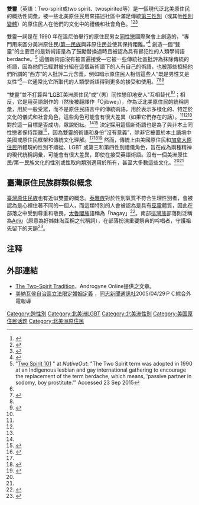 {{Transgender sidebar}}
'''雙靈'''（英語：Two-spirit或two spirit、twospirited等）是一個現代泛北美原住民的概括性詞彙，被一些北美原住民用來描述社區中滿足傳統[[第三性別|第三性別]]（或其他[[非常規性別|性別變體]]）的原住民人在他們的文化中的禮儀和社會角色。<ref name="Estrada">{{cite journal|title=''Two Spirits'', ''Nádleeh'', and LGBTQ2 Navajo Gaze|url=https://www.scribd.com/document/318264790/Two-Spirits-Nadleeh-and-Navajo-LGBTQ2-Gaze-pdf|first1=Gabriel|date=2011|journal=American Indian Culture and Research Journal|issue=4|doi=10.17953/aicr.35.4.x500172017344j30|volume=35|pages=167–190|last1=Estrada}}</ref><ref name="NYT2">{{cite news|url=https://www.nytimes.com/2006/10/08/fashion/08SPIRIT.html?_r=0|title=A Spirit of Belonging, Inside and Out|work=The New York Times|date=8 Oct 2006|access-date=28 July 2016|quote='The elders will tell you the difference between a gay Indian and a Two-Spirit,' [Criddle] said, underscoring the idea that simply being gay and Indian does not make someone a Two-Spirit.|archive-date=2018-09-03|archive-url=https://web.archive.org/web/20180903051204/https://www.nytimes.com/2006/10/08/fashion/08SPIRIT.html?_r=0|dead-url=no}}</ref><ref name="NCIA">{{cite journal|title=Two-Spirit People: Sex, Gender & Sexuality in Historic and Contemporary Native America|url=http://www.ncai.org/policy-research-center/initiatives/Pruden-Edmo_TwoSpiritPeople.pdf|first1=Harlan|last2=Edmo|first2=Se-ah-dom|date=2016|journal=National Congress of American Indians Policy Research Center|last1=Pruden|access-date=2022-01-05|archive-date=2020-07-17|archive-url=https://web.archive.org/web/20200717100657/http://www.ncai.org/policy-research-center/initiatives/Pruden-Edmo_TwoSpiritPeople.pdf|dead-url=no}}</ref>

雙靈一詞是在 1990 年在溫尼伯舉行的原住民男女[[同性戀|同性戀]]國際聚會上創造的，“專門用來區分美洲原住民/[[第一民族|第一民族]]與非原住民並使其保持距離。”<ref name="de Vries 2009">{{cite book|last1=de Vries|first1=Kylan Mattias|editor1-last=O'Brien|editor1-first=Jodi|title=Encyclopedia of gender and society|date=2009|publisher=SAGE|location=Los Angeles|isbn=9781412909167|page=64|chapter-url=https://books.google.com/books?id=_nyHS4WyUKEC|access-date=6 March 2015|chapter=Berdache (Two-Spirit)|archive-date=2015-05-01|archive-url=https://web.archive.org/web/20150501010210/http://books.google.com/books?id=_nyHS4WyUKEC|dead-url=no}}</ref> 創造一個“雙靈”的主要目的是新術語是為了鼓勵替換過時且被認為具有冒犯性的人類學術語 berdache。<ref name="NativeOut101">"[http://nativeout.com/twospirit-rc/two-spirit-101/ Two Spirit 101] {{Webarchive|url=https://web.archive.org/web/20141210110520/http://nativeout.com/twospirit-rc/two-spirit-101/|date=2014-12-10}}" at ''NativeOut'': "The Two Spirit term was adopted in 1990 at an Indigenous lesbian and gay international gathering to encourage the replacement of the term berdache, which means, 'passive partner in sodomy, boy prostitute.'" Accessed 23 Sep 2015</ref> 這個新術語沒有被普遍接受—它被一些傳統社區批評為抹除傳統的術語，因為他們已經對被分組在這個新術語下的人有自己的術語，也被那些拒絕他們所謂的“西方”的人批評二元含義，例如暗示原住民人相信這些人“既是男性又是女性”<ref name="de Vries 2009" />—它通常比它所取代的人類學術語得到更多的接受和使用。<ref name="Pember1">{{cite web|title='Two Spirit' Tradition Far From Ubiquitous Among Tribes|url=https://rewire.news/article/2016/10/13/two-spirit-tradition-far-ubiquitous-among-tribes/|access-date=Oct 17, 2016|date=Oct 13, 2016|last=Pember|first=Mary Annette|publisher=[[Rewire_(website)|Rewire]]|quote=Non-Native anthropologist Will Roscoe gets much of the public credit for coining the term two spirit. However, according to Kristopher Kohl Miner of the Ho-Chunk Nation, Native people such as anthropologist Dr. Wesley Thomas of the Dine or Navajo tribe also contributed to its creation. (Thomas is a professor in the School of Dine and Law Studies.)|archive-date=2016-10-19|archive-url=https://web.archive.org/web/20161019000635/https://rewire.news/article/2016/10/13/two-spirit-tradition-far-ubiquitous-among-tribes/|dead-url=no}}</ref><ref name="NativeOut101" /><ref name="BMedicine">{{cite journal|title=Directions in Gender Research in American Indian Societies: Two Spirits and Other Categories|url=http://scholarworks.gvsu.edu/cgi/viewcontent.cgi?article=1024&context=orpc|last=Medicine|first=Beatrice|date=August 2002|journal=Online Readings in Psychology and Culture|publisher=International Association for Cross-Cultural Psychology|issue=1|doi=10.9707/2307-0919.1024|volume=3|page=7|issn=2307-0919|quote=At the Wenner Gren conference on gender held in Chicago, May, 1994... the gay American Indian and Alaska Native males agreed to use the term "Two Spirit" to replace the controversial "berdache" term. The stated objective was to purge the older term from anthropological literature as it was seen as demeaning and not reflective of Native categories. Unfortunately, the term "berdache" has also been incorporated in the psychology and women studies domains, so the task for the affected group to purge the term looms large and may be formidable.|archive-url=https://web.archive.org/web/20121208071034/http://scholarworks.gvsu.edu/cgi/viewcontent.cgi?article=1024&context=orpc|archive-date=2012-12-08|access-date=2016-06-25|doi-access=free}}</ref>

“雙靈”並不打算與“[[LGBT|LGBT]]美洲原住民”或“（男）同性戀印地安人”互相替代<ref name="NYT2" />；相反，它是用英語創作的（然後被翻譯作「Ojibwe」），作為泛北美原住民的統稱詞彙，用於一般受眾，而不是原住民語言中的傳統術語，用於表示多樣化的、特定於文化的儀式和社會角色，這些角色可能會有很大差異（如果它們存在的話）。<ref name="Estrada" /><ref name="NYT2" /><ref name="de Vries 2009" /> 對於這一目標是否成功，眾說紛紜。<ref name="de Vries 2009" /><ref name="Pember">{{cite web|title='Two Spirit' Tradition Far From Ubiquitous Among Tribes|url=https://rewire.news/article/2016/10/13/two-spirit-tradition-far-ubiquitous-among-tribes/|access-date=October 17, 2016|date=Oct 13, 2016|last=Pember|first=Mary Annette|publisher=[[Rewire_(website)|Rewire]]|archive-date=2016-10-19|archive-url=https://web.archive.org/web/20161019000635/https://rewire.news/article/2016/10/13/two-spirit-tradition-far-ubiquitous-among-tribes/|dead-url=no}}</ref> 決定採用這個新術語也是為了與非本土同性戀者保持距離<ref name="Jacobs2-3,221">{{harvp|Jacobs|Thomas|Lang|1997|pp=2–3, 221}}</ref>，因為雙靈的術語和身份“沒有意義”，除非它被置於本土語境中美國或原住民框架和傳統文化理解。<ref name="NCIA" /><ref name="NYT1">{{cite news|url=https://www.nytimes.com/2006/10/08/fashion/08SPIRIT.html?_r=0|title=A Spirit of Belonging, Inside and Out|work=The New York Times|date=8 Oct 2006|access-date=28 July 2016|archive-date=2018-09-03|archive-url=https://web.archive.org/web/20180903051204/https://www.nytimes.com/2006/10/08/fashion/08SPIRIT.html?_r=0|dead-url=no}}</ref><ref name="Vowel-1">{{cite book|last1=Vowel|first1=Chelsea|title=Indigenous Writes: A Guide to First Nations, Métis & Inuit Issues in Canada|date=2016|publisher=Highwater Press|location=Winnipeg, Manitoba, Canada|isbn=978-1553796800|chapter=All My Queer Relations - Language, Culture, and Two-Spirit Identity}}</ref> 然而，傳統上由美國原住民和[[加拿大原住民|加拿大原住民]]所體現的性別不順從、LGBT 或第三和第四性別禮儀角色，旨在成為兩種精神的現代統稱詞彙，可能會有很大差異，即使在接受英語術語。沒有一個美洲原住民/第一民族文化的性別或性取向類別適用於所有，甚至大多數這些文化。<ref name="de Vries 2009" /><ref name="Pember" />

== 臺灣原住民族群類似概念 ==
[[臺灣原住民族|臺灣原住民族]]也有近似雙靈的概念。[[泰雅族|泰雅族]]對於性別氣質不符合生理性別者，會被認為是心裡住著不同的一個人，而這類特別的人會被認為是具有[[巫|巫靈]]體質，因此在部落之中受到尊重和敬畏，[[太魯閣族|太魯閣族]]語稱為「hagay」<ref>{{cite web|title=原住民族青年陣線支持多元成家聲明|url=http://www.coolloud.org.tw/node/76920|access-date=2016-06-24|archive-date=2019-11-30|archive-url=https://web.archive.org/web/20191130152321/https://www.coolloud.org.tw/node/76920|dead-url=no}}</ref>。南部[[排灣族|排灣族]]部落則泛稱為[[Adju|Adju]]（原意為好姊妹淘互稱之代稱詞），在部落扮演重要祭典的吟唱者，守護祖先留下的天韻<ref>{{cite web|author=瑪達拉．達努巴克|title=在處境脈絡中的認識原住民性別|url=http://www.frontier.org.tw/bongchhi/archives/29359|access-date=2016-11-17|archive-date=2016-01-02|archive-url=https://web.archive.org/web/20160102215643/http://www.frontier.org.tw/bongchhi/archives/29359|dead-url=no}}</ref>。

{{Portal|跨性别}}

== 注释 ==

{{Reflist|2}}

==外部連結==
* [https://web.archive.org/web/20011123060336/http://androgyne.0catch.com/2spiritx.htm The Two-Spirit Tradition]，Androgyne Online提供之文章。
* [http://gsrat.net/news/newsclipDetail.php?ncdata_id=783 美納瓦侯自治區立法限定婚姻定義] {{Wayback|url=http://gsrat.net/news/newsclipDetail.php?ncdata_id=783 |date=20190812093949 }}，[[同志新聞通訊社|同志新聞通訊社]]2005/04/29ＰＣ綜合外電報導

{{性別和性身份}}
{{LGBT}}
[[Category:跨性別|Category:跨性別]]
[[Category:北美洲LGBT|Category:北美洲LGBT]]
[[Category:北美洲性别|Category:北美洲性别]]
[[Category:美国原住民话题|Category:美国原住民话题]]
[[Category:北美洲原住民|Category:北美洲原住民]]
